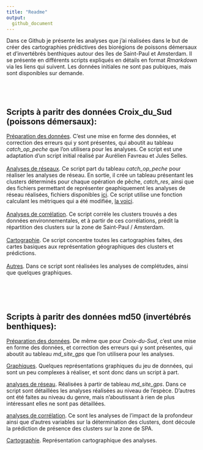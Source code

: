 ```yaml
---
title: "Readme"
output:
  github_document
---
```


Dans ce Github je présente les analyses que j'ai réalisées dans le but de créer des cartographies prédictives des biorégions de poissons démersaux et d'invertébrés benthiques autour des îles de Saint-Paul et Amsterdam.
Il se présente en différents scripts expliqués en détails en format *Rmarkdown* via les liens qui suivent. Les données initiales ne sont pas pubiques, mais sont disponibles sur demande.  
<br/>
<br/>
<br/>

## Scripts à paritr des données Croix_du_Sud (poissons démersaux):

[Préparation des données](https://github.com/ArionRufus/bioregions_benthiques_SPA/blob/master/cds/data_prep_rmark.md). C'est une mise en forme des données, et correction des erreurs qui y sont présentes, qui aboutit au tableau *catch_op_peche* que l'on utilisera pour les analyses. Ce script est une adaptation d'un script initial réalisé par Aurélien Favreau et Jules Selles.  
<br/>
[Analyses de réseaux](https://github.com/ArionRufus/bioregions_benthiques_SPA/blob/master/cds/reseaux_rmark.md). Ce script part du tableau  *catch_op_peche* pour réaliser les analyses de réseau. En sortie, il crée un tableau présentant les clusters déterminés pour chaque opération de pêche, *catch_res*, ainsi que des fichiers permettant de représenter geaphiquement les analyses de réseau réalisées, fichiers disponibles [ici](https://github.com/ArionRufus/bioregions_benthiques_SPA/blob/master/cds/data_prep_rmark.md_fichiers_Gephi).  Ce script utilise une fonction calculant les métriques qui a été modifiée, [la voici](https://github.com/ArionRufus/bioregions_benthiques_SPA/blob/master/cds/metrique_rmark.md).  
<br/>
[Analyses de corrélation](https://github.com/ArionRufus/bioregions_benthiques_SPA/blob/master/cds/correl_rmark.md). Ce script corrèle les clusters trouvés a des données environnementales, et à partir de ces corrélations, prédit la répartition des clusters sur la zone de Saint-Paul / Amsterdam.  
<br/>
[Cartographie](https://github.com/ArionRufus/bioregions_benthiques_SPA/blob/master/cds/rpz_rmark.md). Ce script concentre toutes les cartographies faites, des cartes basiques aux représentation géographiques des clusters et prédictions.  
<br/>
[Autres](https://github.com/ArionRufus/bioregions_benthiques_SPA/blob/master/cds/graph_rmark.md). Dans ce script sont réalisées les analyses de complétudes, ainsi que quelques graphiques.  


<br/>
<br/>
<br/>

## Scripts à paritr des données md50 (invertébrés benthiques):

[Préparation des données](https://github.com/ArionRufus/bioregions_benthiques_SPA/blob/master/md50/prep_data_md50.md). De même que pour *Croix-du-Sud*, c'est une mise en forme des données, et correction des erreurs qui y sont présentes, qui aboutit au tableau *md_site_gps* que l'on utilisera pour les analyses.  

[Graphiques](https://github.com/ArionRufus/bioregions_benthiques_SPA/blob/master/md50/graphiques_md50.md). Quelques représentations graphiques du jeu de données, qui sont un peu complexes à réaliser, et sont donc dans un script à part.  

[analyses de réseau](https://github.com/ArionRufus/bioregions_benthiques_SPA/blob/master/md50/reseaux.md). Réalisées à partir de tableau 
*md_site_gps*. Dans ce script sont détaillées les analyses réalisées au niveau de l'espèce. D'autres ont été faites au niveau du 
genre, mais n'aboutissant à rien de plus intéressant elles ne sont pas détaillées.  

[analyses de corrélation](https://github.com/ArionRufus/bioregions_benthiques_SPA/blob/master/md50/correl_md50.md). Ce sont les analyses de l'impact de la profondeur ainsi que d'autres variables sur la détermination des clusters, dont découle la prédiction de présence des clusters sur la zone de SPA.  

[Cartographie](https://github.com/ArionRufus/bioregions_benthiques_SPA/blob/master/md50/carto_md50.md). Représentation cartographique des analyses. 



